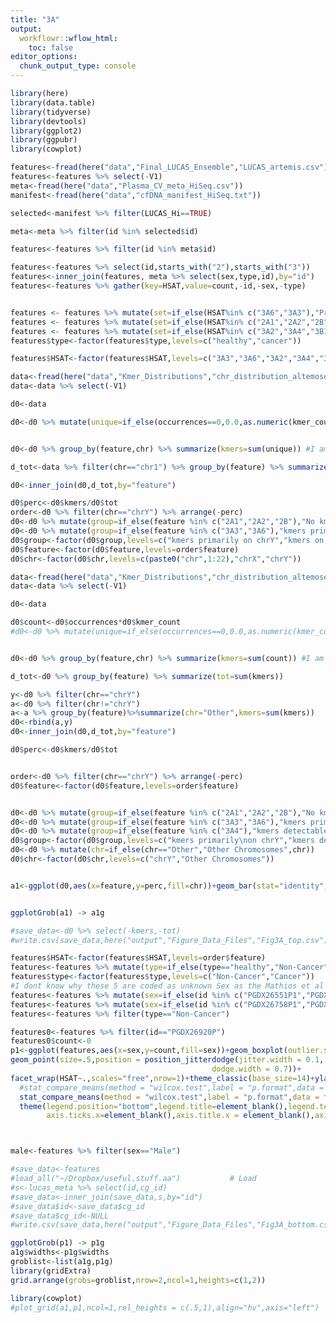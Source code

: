 ```yaml
---
title: "3A"
output:
  workflowr::wflow_html:
    toc: false
editor_options:
  chunk_output_type: console
---
```


```r
library(here)
library(data.table)
library(tidyverse)
library(devtools)
library(ggplot2)
library(ggpubr)
library(cowplot)

features<-fread(here("data","Final_LUCAS_Ensemble","LUCAS_artemis.csv"))
features<-features %>% select(-V1)
meta<-fread(here("data","Plasma_CV_meta_HiSeq.csv"))
manifest<-fread(here("data","cfDNA_manifest_HiSeq.txt"))

selected<-manifest %>% filter(LUCAS_Hi==TRUE)

meta<-meta %>% filter(id %in% selected$id)

features<-features %>% filter(id %in% meta$id)

features<-features %>% select(id,starts_with("2"),starts_with("3"))
features<-inner_join(features, meta %>% select(sex,type,id),by="id")
features<-features %>% gather(key=HSAT,value=count,-id,-sex,-type)


features <- features %>% mutate(set=if_else(HSAT%in% c("3A6","3A3"),"Predominantly\n chrY","set"))
features <- features %>% mutate(set=if_else(HSAT%in% c("2A1","2A2","2B","3A1","3A5","3B2","3B3","3B4","3B5"),"Predominantly\n Autosomes",set))
features <- features %>% mutate(set=if_else(HSAT%in% c("3A2","3A4","3B1"),"Mixed or\n Undetermined",set))
features$type<-factor(features$type,levels=c("healthy","cancer"))

features$HSAT<-factor(features$HSAT,levels=c("3A3","3A6","3A2","3A4","3B1","2A1","2A2","2B","3A1","3A5","3B2","3B3","3B4","3B5"))

```

```r
data<-fread(here("data","Kmer_Distributions","chr_distribution_altemose.csv"))
data<-data %>% select(-V1)

d0<-data 

d0<-d0 %>% mutate(unique=if_else(occurrences==0,0.0,as.numeric(kmer_count)))


d0<-d0 %>% group_by(feature,chr) %>% summarize(kmers=sum(unique)) #I am summing over all chromosomes here

d_tot<-data %>% filter(chr=="chr1") %>% group_by(feature) %>% summarize(tot=sum(kmer_count))

d0<-inner_join(d0,d_tot,by="feature")

d0$perc<-d0$kmers/d0$tot
order<-d0 %>% filter(chr=="chrY") %>% arrange(-perc)
d0<-d0 %>% mutate(group=if_else(feature %in% c("2A1","2A2","2B"),"No kmers on chrY","kmers on chrY and autosomes"))
d0<-d0 %>% mutate(group=if_else(feature %in% c("3A3","3A6"),"kmers primarily on chrY",group))
d0$group<-factor(d0$group,levels=c("kmers primarily on chrY","kmers on chrY and autosomes","No kmers on chrY"))
d0$feature<-factor(d0$feature,levels=order$feature)
d0$chr<-factor(d0$chr,levels=c(paste0("chr",1:22),"chrX","chrY"))

```

```r
data<-fread(here("data","Kmer_Distributions","chr_distribution_altemose.csv"))
data<-data %>% select(-V1)

d0<-data 

d0$count<-d0$occurrences*d0$kmer_count
#d0<-d0 %>% mutate(unique=if_else(occurrences==0,0.0,as.numeric(kmer_count)))


d0<-d0 %>% group_by(feature,chr) %>% summarize(kmers=sum(count)) #I am summing over all chromosomes here

d_tot<-d0 %>% group_by(feature) %>% summarize(tot=sum(kmers))

y<-d0 %>% filter(chr=="chrY")
a<-d0 %>% filter(chr!="chrY")
a<-a %>% group_by(feature)%>%summarize(chr="Other",kmers=sum(kmers))
d0<-rbind(a,y)
d0<-inner_join(d0,d_tot,by="feature")

d0$perc<-d0$kmers/d0$tot


order<-d0 %>% filter(chr=="chrY") %>% arrange(-perc)
d0$feature<-factor(d0$feature,levels=order$feature)


d0<-d0 %>% mutate(group=if_else(feature %in% c("2A1","2A2","2B"),"No kmers\non chrY","kmers primarily\non autosomes"))
d0<-d0 %>% mutate(group=if_else(feature %in% c("3A3","3A6"),"kmers primarily\non chrY",group))
d0<-d0 %>% mutate(group=if_else(feature %in% c("3A4"),"kmers detectable\non chrY",group))
d0$group<-factor(d0$group,levels=c("kmers primarily\non chrY","kmers detectable\non chrY","kmers primarily\non autosomes","No kmers\non chrY"))
d0<-d0 %>% mutate(chr=if_else(chr=="Other","Other Chromosomes",chr))
d0$chr<-factor(d0$chr,levels=c("chrY","Other Chromosomes"))


a1<-ggplot(d0,aes(x=feature,y=perc,fill=chr))+geom_bar(stat="identity",position="dodge")+facet_wrap(vars(feature),scales="free_x",nrow=1)+theme_classic(base_size=14)+theme(legend.position="bottom",axis.title.x=element_blank(),panel.spacing = unit(0, "cm"),strip.placement = "outside",axis.text.x=element_blank(),legend.text= element_text(size=14))+labs(fill=element_blank())+scale_fill_manual(values=c("midnightblue", "lightskyblue"))+ylab("Proportion of\nkmer occurrences")


ggplotGrob(a1) -> a1g

#save_data<-d0 %>% select(-kmers,-tot)
#write.csv(save_data,here("output","Figure_Data_Files","Fig3A_top.csv"))
```


```r

features$HSAT<-factor(features$HSAT,levels=order$feature)
features<-features %>% mutate(type=if_else(type=="healthy","Non-Cancer","Cancer"))
features$type<-factor(features$type,levels=c("Non-Cancer","Cancer"))
#I dont know why these 5 are coded as unknown Sex as the Mathios et al tables have these listed
features<-features %>% mutate(sex=if_else(id %in% c("PGDX26551P1","PGDX26813P1","PGDX26586P1"),"Female",sex))
features<-features %>% mutate(sex=if_else(id %in% c("PGDX26758P1","PGDX26763P1"),"Male",sex))
features<-features %>% filter(type=="Non-Cancer")

features0<-features %>% filter(id=="PGDX26920P")
features0$count<-0
p1<-ggplot(features,aes(x=sex,y=count,fill=sex))+geom_boxplot(outlier.shape=NA,position = position_dodge(width = 0.7))+
geom_point(size=.5,position = position_jitterdodge(jitter.width = 0.1,
                                             dodge.width = 0.7))+
facet_wrap(HSAT~.,scales="free",nrow=1)+theme_classic(base_size=14)+ylab("kmer count per million aligned reads")+
  #stat_compare_means(method = "wilcox.test",label = "p.format",data = filter(features, type == "Cancer"),size=3)+
  stat_compare_means(method = "wilcox.test",label = "p.format",data = filter(features, type == "Non-Cancer"),size=5)+
  theme(legend.position="bottom",legend.title=element_blank(),legend.text=element_text(size=20),
        axis.ticks.x=element_blank(),axis.title.x = element_blank(),axis.text.x=element_blank(),strip.background = element_blank(),strip.text=element_blank(),panel.spacing = unit(0, "cm"))+geom_blank(data=features0)



male<-features %>% filter(sex=="Male")

#save_data<-features
#load_all("~/Dropbox/useful.stuff.aa")           # Load
#s<-lucas_meta %>% select(id,cg_id)
#save_data<-inner_join(save_data,s,by="id")
#save_data$id<-save_data$cg_id
#save_data$cg_id<-NULL
#write.csv(save_data,here("output","Figure_Data_Files","Fig3A_bottom.csv"))

```

```r

ggplotGrob(p1) -> p1g
a1g$widths<-p1g$widths
groblist<-list(a1g,p1g)
library(gridExtra)
grid.arrange(grobs=groblist,nrow=2,ncol=1,heights=c(1,2))

library(cowplot)
#plot_grid(a1,p1,ncol=1,rel_heights = c(.5,1),align="hv",axis="left")

```



